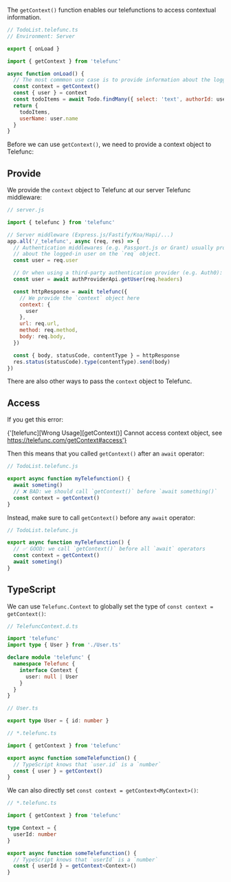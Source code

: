 
The `getContext()` function enables our telefunctions to access contextual information.

```js
// TodoList.telefunc.ts
// Environment: Server

export { onLoad }

import { getContext } from 'telefunc'

async function onLoad() {
  // The most commmon use case is to provide information about the logged-in user:
  const context = getContext()
  const { user } = context
  const todoItems = await Todo.findMany({ select: 'text', authorId: user.id })
  return {
    todoItems,
    userName: user.name
  }
}
```

Before we can use `getContext()`, we need to provide a context object to Telefunc:


## Provide

We provide the `context` object to Telefunc at our server Telefunc middleware:

```js
// server.js

import { telefunc } from 'telefunc'

// Server middleware (Express.js/Fastify/Koa/Hapi/...)
app.all('/_telefunc', async (req, res) => {
  // Authentication middlewares (e.g. Passport.js or Grant) usually provide information
  // about the logged-in user on the `req` object.
  const user = req.user

  // Or when using a third-party authentication provider (e.g. Auth0):
  const user = await authProviderApi.getUser(req.headers)

  const httpResponse = await telefunc({
    // We provide the `context` object here
    context: {
      user
    },
    url: req.url,
    method: req.method,
    body: req.body,
  })

  const { body, statusCode, contentType } = httpResponse
  res.status(statusCode).type(contentType).send(body)
})
```

There are also other ways to pass the `context` object to Telefunc.


## Access

If you get this error:

<CodeBlock lineBreak={true}>{'[telefunc][Wrong Usage][getContext()] Cannot access context object, see https://telefunc.com/getContext#access'}</CodeBlock>

Then this means that you called `getContext()` after an `await` operator:

```js
// TodoList.telefunc.js

export async function myTelefunction() {
  await someting()
  // ❌ BAD: we should call `getContext()` before `await something()`
  const context = getContext()
}
```

Instead, make sure to call `getContext()` before any `await` operator:

```js
// TodoList.telefunc.js

export async function myTelefunction() {
  // ✅ GOOD: we call `getContext()` before all `await` operators
  const context = getContext()
  await someting()
}
```


## TypeScript

We can use `Telefunc.Context` to globally set the type of `const context = getContext()`:

```ts
// TelefuncContext.d.ts

import 'telefunc'
import type { User } from './User.ts'

declare module 'telefunc' {
  namespace Telefunc {
    interface Context {
      user: null | User
    }
  }
}
```
```ts
// User.ts

export type User = { id: number }
```
```ts
// *.telefunc.ts

import { getContext } from 'telefunc'

export async function someTelefunction() {
  // TypeScript knows that `user.id` is a `number`
  const { user } = getContext()
}
```

We can also directly set `const context = getContext<MyContext>()`:

```ts
// *.telefunc.ts

import { getContext } from 'telefunc'

type Context = {
  userId: number
}

export async function someTelefunction() {
  // TypeScript knows that `userId` is a `number`
  const { userId } = getContext<Context>()
}
```
